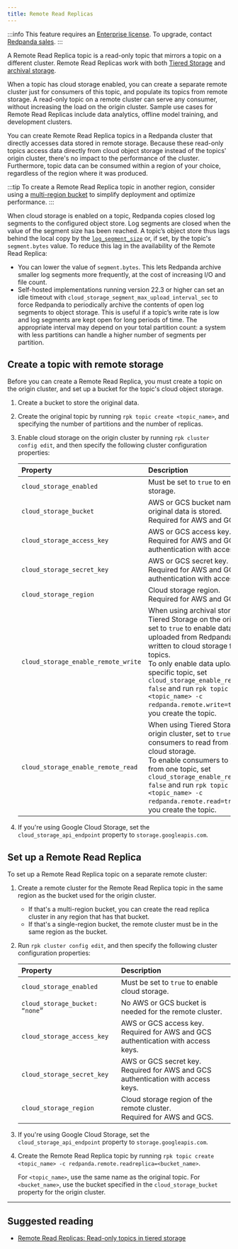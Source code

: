 ```yaml
---
title: Remote Read Replicas
---
```


<head>
    <meta name="title" content="Remote Read Replicas | Redpanda Docs"/>
    <meta name="description" content="A Remote Read Replica topic is a read-only topic that mirrors a topic on a different cluster."/>
</head>

:::info
This feature requires an [Enterprise license](../../get-started/licenses). To upgrade, contact [Redpanda sales](https://redpanda.com/try-redpanda).
:::

A Remote Read Replica topic is a read-only topic that mirrors a topic on a different cluster. Remote Read Replicas work with both [Tiered Storage](../tiered-storage/) and [archival storage](../data-archiving).

When a topic has cloud storage enabled, you can create a separate remote cluster just for consumers of this topic, and populate its topics from remote storage. A read-only topic on a remote cluster can serve any consumer, without increasing the load on the origin cluster. Sample use cases for Remote Read Replicas include data analytics, offline model training, and development clusters.

You can create Remote Read Replica topics in a Redpanda cluster that directly accesses data stored in remote storage. Because these read-only topics access data directly from cloud object storage instead of the topics' origin cluster, there's no impact to the performance of the cluster. Furthermore, topic data can be consumed within a region of your choice, regardless of the region where it was produced. 

:::tip
To create a Remote Read Replica topic in another region, consider using a [multi-region bucket](https://aws.amazon.com/s3/features/multi-region-access-points/) to simplify deployment and optimize performance. 
:::

When cloud storage is enabled on a topic, Redpanda copies closed log segments to the configured object store. Log segments are closed when the value of the segment size has been reached. A topic’s object store thus lags behind the local copy by the [`log_segment_size`](../../reference/tunable-properties#log_segment_size) or, if set, by the topic's `segment.bytes` value. To reduce this lag in the availability of the Remote Read Replica:

- You can lower the value of `segment.bytes`. This lets Redpanda archive smaller log segments more frequently, at the cost of increasing I/O and file count. 
- Self-hosted implementations running version 22.3 or higher can set an idle timeout with `cloud_storage_segment_max_upload_interval_sec` to force Redpanda to periodically archive the contents of open log segments to object storage. This is useful if a topic’s write rate is low and log segments are kept open for long periods of time. The appropriate interval may depend on your total partition count: a system with less partitions can handle a higher number of segments per partition. 

## Create a topic with remote storage

Before you can create a Remote Read Replica, you must create a topic on the origin cluster, and set up a bucket for the topic's cloud object storage. 

1. Create a bucket to store the original data.
2. Create the original topic by running `rpk topic create <topic_name>`, and specifying the number of partitions and the number of replicas.
3. Enable cloud storage on the origin cluster by running `rpk cluster config edit`, and then specify the following cluster configuration properties:

    | Property | Description |
    | :------  | :---------  |
    | `cloud_storage_enabled` | Must be set to `true` to enable cloud storage. |
    | `cloud_storage_bucket` | AWS or GCS bucket name where the original data is stored. <br/>Required for AWS and GCS. |
    | `cloud_storage_access_key` | AWS or GCS access key. <br/>Required for AWS and GCS authentication with access keys. |
    | `cloud_storage_secret_key` | AWS or GCS secret key. <br/>Required for AWS and GCS authentication with access keys.  |
    | `cloud_storage_region` | Cloud storage region. <br/>Required for AWS and GCS. |
    | `cloud_storage_enable_remote_write` | When using archival storage or Tiered Storage on the origin cluster, set to `true` to enable data to be uploaded from Redpanda and written to cloud storage for all topics. <br/>To only enable data upload for a specific topic, set `cloud_storage_enable_remote_write: false` and run `rpk topic create <topic_name> -c redpanda.remote.write=true` when you create the topic. |
    | `cloud_storage_enable_remote_read` | When using Tiered Storage on the origin cluster, set to `true` to enable consumers to read from all topics in cloud storage. <br/>To enable consumers to only read from one topic, set `cloud_storage_enable_remote_read: false` and run `rpk topic create <topic_name> -c redpanda.remote.read=true` when you create the topic.
4. If you're using Google Cloud Storage, set the `cloud_storage_api_endpoint` property to `storage.googleapis.com`.

## Set up a Remote Read Replica

To set up a Remote Read Replica topic on a separate remote cluster:

1. Create a remote cluster for the Remote Read Replica topic in the same region as the bucket used for the origin cluster. 
   - If that's a multi-region bucket, you can create the read replica cluster in any region that has that bucket. 
   - If that's a single-region bucket, the remote cluster must be in the same region as the bucket.
2. Run `rpk cluster config edit`, and then specify the following cluster configuration properties:

    | Property | Description |
    | :------  | :---------  |
    | `cloud_storage_enabled` | Must be set to `true` to enable cloud storage. |
    | `cloud_storage_bucket: “none”` | No AWS or GCS bucket is needed for the remote cluster. |
    | `cloud_storage_access_key` | AWS or GCS access key. <br/>Required for AWS and GCS authentication with access keys. |
    | `cloud_storage_secret_key` | AWS or GCS secret key. <br/>Required for AWS and GCS authentication with access keys.  |
    | `cloud_storage_region` | Cloud storage region of the remote cluster. <br/>Required for AWS and GCS. |

3. If you're using Google Cloud Storage, set the `cloud_storage_api_endpoint` property to `storage.googleapis.com`.
4. Create the Remote Read Replica topic by running `rpk topic create <topic_name> -c redpanda.remote.readreplica=<bucket_name>`. 
   
   For `<topic_name>`, use the same name as the original topic. For `<bucket_name>`, use the bucket specified in the `cloud_storage_bucket` property for the origin cluster.

---

## Suggested reading

- [Remote Read Replicas: Read-only topics in tiered storage](https://redpanda.com/blog/remote-read-replicas-for-distributing-work)